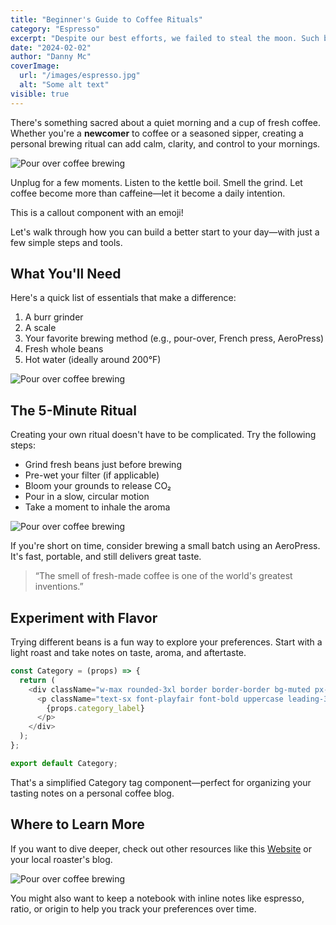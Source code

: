 ```yaml
---
title: "Beginner's Guide to Coffee Rituals"
category: "Espresso"
excerpt: "Despite our best efforts, we failed to steal the moon. Such brilliance is too elusive for one's mind. We have come beyond our own aspirations."
date: "2024-02-02"
author: "Danny Mc"
coverImage:
  url: "/images/espresso.jpg"
  alt: "Some alt text"
visible: true
---
```


There's something sacred about a quiet morning and a cup of fresh coffee. Whether you're a **newcomer** to coffee or a seasoned sipper, creating a personal brewing ritual can add calm, clarity, and control to your mornings.

<Image
  src="/images/espresso.jpg"
  alt="Pour over coffee brewing"
  caption="Brewing coffee with a pour-over on a quiet morning."
  border
/>

Unplug for a few moments. Listen to the kettle boil. Smell the grind. Let coffee become more than caffeine—let it become a daily intention.

<Callout emoji="☕️">This is a callout component with an emoji!</Callout>

Let's walk through how you can build a better start to your day—with just a few simple steps and tools.

## What You'll Need

Here's a quick list of essentials that make a difference:

1. A burr grinder
2. A scale
3. Your favorite brewing method (e.g., pour-over, French press, AeroPress)
4. Fresh whole beans
5. Hot water (ideally around 200°F)

<Image
  src="/images/placeholder.webp"
  alt="Pour over coffee brewing"
  caption="Brewing coffee with a pour-over on a quiet morning."
/>

## The 5-Minute Ritual

Creating your own ritual doesn't have to be complicated. Try the following steps:

- Grind fresh beans just before brewing
- Pre-wet your filter (if applicable)
- Bloom your grounds to release CO₂
- Pour in a slow, circular motion
- Take a moment to inhale the aroma

<Image
  src="/images/placeholder.webp"
  alt="Pour over coffee brewing"
  caption="Brewing coffee with a pour-over on a quiet morning."
/>

If you're short on time, consider brewing a small batch using an AeroPress. It's fast, portable, and still delivers great taste.

> “The smell of fresh-made coffee is one of the world's greatest inventions.”  

## Experiment with Flavor

Trying different beans is a fun way to explore your preferences. Start with a light roast and take notes on taste, aroma, and aftertaste.

```javascript
const Category = (props) => {
  return (
    <div className="w-max rounded-3xl border border-border bg-muted px-3 py-2">
      <p className="text-sx font-playfair font-bold uppercase leading-3 tracking-widest text-foreground lg:text-sm">
        {props.category_label}
      </p>
    </div>
  );
};

export default Category;
```

That's a simplified <InlineCode>Category</InlineCode> tag component—perfect for organizing your tasting notes on a personal coffee blog.

## Where to Learn More

If you want to dive deeper, check out other resources like this [Website](https://example.com/) or your local roaster's blog.

<Image
  src="/images/placeholder.webp"
  alt="Pour over coffee brewing"
  caption="Brewing coffee with a pour-over on a quiet morning."
/>

You might also want to keep a notebook with inline notes like <InlineCode>espresso</InlineCode>, <InlineCode>ratio</InlineCode>, or <InlineCode>origin</InlineCode> to help you track your preferences over time.
